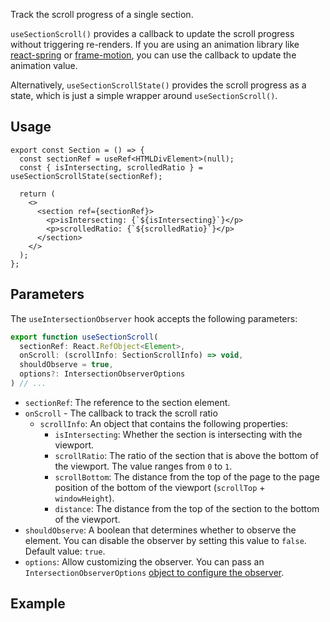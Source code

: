 
Track the scroll progress of a single section.

`useSectionScroll()` provides a callback to update the scroll progress without triggering re-renders.
If you are using an animation library like [react-spring](https://react-spring.dev/docs/advanced/spring-value) or [frame-motion](https://www.framer.com/motion/motionvalue/),
you can use the callback to update the animation value.

Alternatively, `useSectionScrollState()` provides the scroll progress as a state, which is just a simple wrapper around `useSectionScroll()`.


## Usage

```tsx
export const Section = () => {
  const sectionRef = useRef<HTMLDivElement>(null);
  const { isIntersecting, scrolledRatio } = useSectionScrollState(sectionRef);

  return (
    <>
      <section ref={sectionRef}>
        <p>isIntersecting: {`${isIntersecting}`}</p>
        <p>scrolledRatio: {`${scrolledRatio}`}</p>
      </section>
    </>
  );
};
```

## Parameters

The `useIntersectionObserver` hook accepts the following parameters:

```jsx
export function useSectionScroll(
  sectionRef: React.RefObject<Element>,
  onScroll: (scrollInfo: SectionScrollInfo) => void,
  shouldObserve = true,
  options?: IntersectionObserverOptions
) // ...
```

- `sectionRef`: The reference to the section element.
- `onScroll` - The callback to track the scroll ratio
  - `scrollInfo`: An object that contains the following properties:
    - `isIntersecting`: Whether the section is intersecting with the viewport.
    - `scrollRatio`: The ratio of the section that is above the bottom of the viewport. The value ranges from `0` to `1`.
    - `scrollBottom`: The distance from the top of the page to the page position of the bottom of the viewport (`scrollTop` + `windowHeight`).
    - `distance`: The distance from the top of the section to the bottom of the viewport.
- `shouldObserve`: A boolean that determines whether to observe the element. You can disable the observer by setting this value to `false`. Default value: `true`.
- `options`: Allow customizing the observer. You can pass an `IntersectionObserverOptions` [object to configure the observer](https://developer.mozilla.org/en-US/docs/Web/API/IntersectionObserver#instance_properties).


## Example

<SectionScroll className="border-green-400 dark:border-green-700 bg-green-200 dark:bg-green-800" />

<div className="h-screen" />
